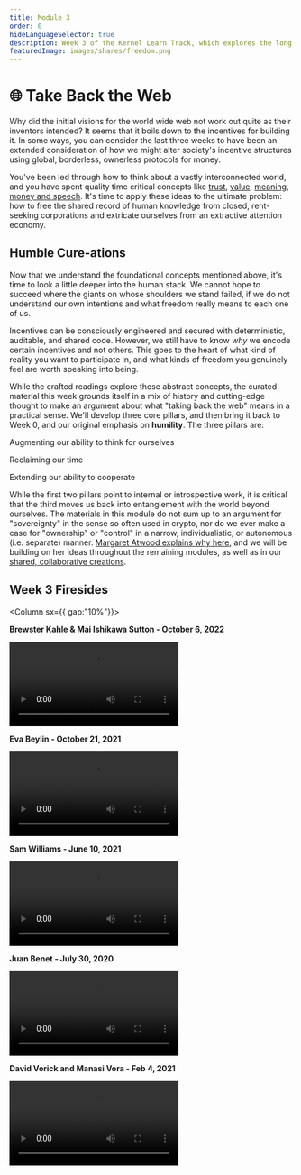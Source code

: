 ```yaml
---
title: Module 3
order: 0
hideLanguageSelector: true
description: Week 3 of the Kernel Learn Track, which explores the long history of ideas for building an open web and ensuring anyone, anywhere can access the stored knowledge of humanity.
featuredImage: images/shares/freedom.png
---
```


# 🌐 Take Back the Web

Why did the initial visions for the world wide web not work out quite as their inventors intended? It seems that it boils down to the incentives for building it. In some ways, you can consider the last three weeks to have been an extended consideration of how we might alter society's incentive structures using global, borderless, ownerless protocols for money.

You've been led through how to think about a vastly interconnected world, and you have spent quality time critical concepts like [trust](/learn/module-0/trust), [value](/learn/module-1/value), [meaning](/learn/module-1/meaning), [money and speech](/learn/module-2/money-speech). It's time to apply these ideas to the ultimate problem: how to free the shared record of human knowledge from closed, rent-seeking corporations and extricate ourselves from an extractive attention economy. 

## Humble Cure-ations

Now that we understand the foundational concepts mentioned above, it's time to look a little 
deeper into the human stack. We cannot hope to succeed where the giants on whose shoulders we 
stand failed, if we do not understand our own intentions and what freedom really means to each 
one of us.

Incentives can be consciously engineered and secured with deterministic, auditable, and shared code. However, we still have to know _why_ we encode certain incentives and not others. This goes to the heart of what kind of reality you want to participate in, and what kinds of freedom you genuinely feel are worth speaking into being.

While the crafted readings explore these abstract concepts, the curated material this week 
grounds itself in a mix of history and cutting-edge thought to make an argument about what "taking back the web" means in a practical sense. We'll develop three core pillars, and then bring it back to Week 0, and our original emphasis on **humility**. The three pillars are:

<Process>

Augmenting our ability to think for ourselves

Reclaiming our time 

Extending our ability to cooperate

</Process>

While the first two pillars point to internal or introspective work, it is critical that the third moves us back into entanglement with the world beyond ourselves. The materials in this module do not sum up to an argument for "sovereignty" in the sense so often used in crypto, nor do we ever make a case for "ownership" or "control" in a narrow, individualistic, or autonomous (i.e. separate) manner. [Margaret Atwood explains why here](https://poetryarchive.org/poem/moment/), and we will be building on her ideas throughout the remaining modules, as well as in our [shared, collaborative creations](https://sign.kernel.community).

## Week 3 Firesides

<Column sx={{ gap:"10%"}}>

<Box>

**Brewster Kahle & Mai Ishikawa Sutton - October 6, 2022**

<Video src="https://www.youtube-nocookie.com/embed/1dI2QeWXFKk?start=314" />

</Box>

<Box>

**Eva Beylin - October 21, 2021**

<Video src="https://www.youtube-nocookie.com/embed/a5UHCRkbBQ4?start=314" />

</Box>

<Box>

**Sam Williams - June 10, 2021**

<Video src="https://www.youtube-nocookie.com/embed/8ZDEc7uFi64?start=261" />

</Box>

<Box>

**Juan Benet - July 30, 2020**

<Video src="https://www.youtube-nocookie.com/embed/WjQ87t2s2y8?start=1257" />

</Box>

<Box>

**David Vorick and Manasi Vora - Feb 4, 2021**

<Video src="https://www.youtube-nocookie.com/embed/zNx7_qYdsrE?start=217" />

</Box>

</Column>




